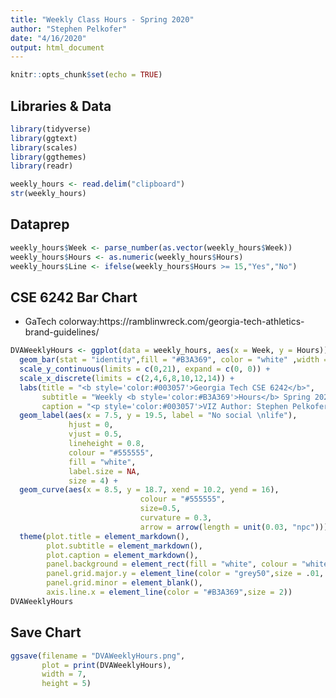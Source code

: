 ```yaml
---
title: "Weekly Class Hours - Spring 2020"
author: "Stephen Pelkofer"
date: "4/16/2020"
output: html_document
---
```


```r
knitr::opts_chunk$set(echo = TRUE)
```

## Libraries & Data
```r
library(tidyverse)
library(ggtext)
library(scales)
library(ggthemes)
library(readr)
```

```r
weekly_hours <- read.delim("clipboard")
str(weekly_hours)
```

## Dataprep

```r
weekly_hours$Week <- parse_number(as.vector(weekly_hours$Week))
weekly_hours$Hours <- as.numeric(weekly_hours$Hours) 
weekly_hours$Line <- ifelse(weekly_hours$Hours >= 15,"Yes","No")
```



## CSE 6242 Bar Chart
- GaTech colorway:https://ramblinwreck.com/georgia-tech-athletics-brand-guidelines/

```r
DVAWeeklyHours <- ggplot(data = weekly_hours, aes(x = Week, y = Hours))+
  geom_bar(stat = "identity",fill = "#B3A369", color = "white" ,width = .98) +
  scale_y_continuous(limits = c(0,21), expand = c(0, 0)) +
  scale_x_discrete(limits = c(2,4,6,8,10,12,14)) +
  labs(title = "<b style='color:#003057'>Georgia Tech CSE 6242</b>",
       subtitle = "Weekly <b style='color:#B3A369'>Hours</b> Spring 2020<br>",
       caption = "<p style='color:#003057'>VIZ Author: Stephen Pelkofer | @Spelk24</p>") +
  geom_label(aes(x = 7.5, y = 19.5, label = "No social \nlife"), 
             hjust = 0, 
             vjust = 0.5, 
             lineheight = 0.8,
             colour = "#555555", 
             fill = "white", 
             label.size = NA,
             size = 4) +
  geom_curve(aes(x = 8.5, y = 18.7, xend = 10.2, yend = 16), 
                             colour = "#555555", 
                             size=0.5, 
                             curvature = 0.3,
                             arrow = arrow(length = unit(0.03, "npc"))) +
  theme(plot.title = element_markdown(),
        plot.subtitle = element_markdown(),
        plot.caption = element_markdown(),
        panel.background = element_rect(fill = "white", colour = "white"),
        panel.grid.major.y = element_line(color = "grey50",size = .01, linetype = "dotted"),
        panel.grid.minor = element_blank(),
        axis.line.x = element_line(color = "#B3A369",size = 2))
DVAWeeklyHours
```

## Save Chart

```r
ggsave(filename = "DVAWeeklyHours.png",
       plot = print(DVAWeeklyHours),
       width = 7,
       height = 5)
```






